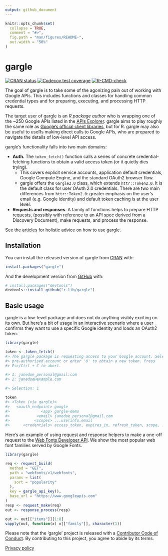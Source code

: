 ```yaml
---
output: github_document
---
```


<!-- README.md is generated from README.Rmd. Please edit that file -->

```r
knitr::opts_chunk$set(
  collapse = TRUE,
  comment = "#>",
  fig.path = "man/figures/README-",
  out.width = "50%"
)
```
# gargle

<!-- badges: start -->
[![CRAN status](https://www.r-pkg.org/badges/version/gargle)](https://cran.r-project.org/package=gargle)
[![Codecov test coverage](https://codecov.io/gh/r-lib/gargle/branch/master/graph/badge.svg)](https://codecov.io/gh/r-lib/gargle?branch=master)
[![R-CMD-check](https://github.com/r-lib/gargle/workflows/R-CMD-check/badge.svg)](https://github.com/r-lib/gargle/actions)
<!-- badges: end -->

The goal of gargle is to take some of the agonizing pain out of working with Google APIs. This includes functions and classes for handling common credential types and for preparing, executing, and processing HTTP requests.

The target user of gargle is an *R package author* who is wrapping one of the ~250 Google APIs listed in the [APIs Explorer](https://developers.google.com/apis-explorer). gargle aims to play roughly the same role as [Google's official client libraries](https://developers.google.com/api-client-library/), but for R. gargle may also be useful to useRs making direct calls to Google APIs, who are prepared to navigate the details of low-level API access.

gargle's functionality falls into two main domains:

  * **Auth.** The `token_fetch()` function calls a series of concrete
    credential-fetching functions to obtain a valid access token (or it quietly
    dies trying).
    - This covers explicit service accounts, application default credentials,
      Google Compute Engine, and the standard OAuth2 browser flow.
    - gargle offers the `Gargle2.0` class, which extends `httr::Token2.0`. It is
      the default class for user OAuth 2.0 credentials. There are two main
      differences from `httr::Token2.0`: greater emphasis on the user's email
      (e.g. Google identity) and default token caching is at the user level.
  * **Requests and responses**. A family of functions helps to prepare HTTP
    requests, (possibly with reference to an API spec derived from a Discovery
    Document), make requests, and process the response.
    
See the [articles](https://gargle.r-lib.org/articles/) for holistic advice on how to use gargle.

## Installation

You can install the released version of gargle from [CRAN](https://CRAN.R-project.org) with:

```r
install.packages("gargle")
```

And the development version from [GitHub](https://github.com/) with:

```r
# install.packages("devtools")
devtools::install_github("r-lib/gargle")
```
## Basic usage

gargle is a low-level package and does not do anything visibly exciting on its own. But here's a bit of usage in an interactive scenario where a user confirms they want to use a specific Google identity and loads an OAuth2 token.

```r
library(gargle)

token <- token_fetch()
#> The gargle package is requesting access to your Google account. Select a
#> pre-authorised account or enter '0' to obtain a new token. Press
#> Esc/Ctrl + C to abort.

#> 1: janedoe_personal@gmail.com
#> 2: janedoe@example.com

#> Selection: 1

token
#> <Token (via gargle)>
#>   <oauth_endpoint> google
#>              <app> gargle-demo
#>            <email> janedoe_personal@gmail.com
#>           <scopes> ...userinfo.email
#>      <credentials> access_token, expires_in, refresh_token, scope, ...
```

Here's an example of using request and response helpers to make a one-off request to the [Web Fonts Developer API](https://developers.google.com/fonts/docs/developer_api). We show the most popular web font families served by Google Fonts.

```r
library(gargle)

req <- request_build(
  method = "GET",
  path = "webfonts/v1/webfonts",
  params = list(
    sort = "popularity"
  ),
  key = gargle_api_key(),
  base_url = "https://www.googleapis.com"
)
resp <- request_make(req)
out <- response_process(resp)

out <- out[["items"]][1:8]
vapply(out, function(x) x[["family"]], character(1))
```

Please note that the 'gargle' project is released with a [Contributor Code of Conduct](https://gargle.r-lib.org/CODE_OF_CONDUCT.html). By contributing to this project, you agree to abide by its terms.

[Privacy policy](https://www.tidyverse.org/google_privacy_policy)


